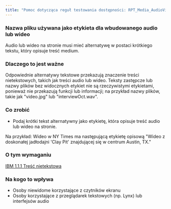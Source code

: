 ```yaml
---
title: "Pomoc dotycząca reguł testowania dostępności: RPT_Media_AudioVideoAltFilename"
---
```


<div className="toolHelp">
<Row>
<Column colLg={16} colMd={8} colSm={4} className="toolHead">

### Nazwa pliku używana jako etykieta dla wbudowanego audio lub wideo

<div id="locLevel"></div>

Audio lub wideo na stronie musi mieć alternatywę w postaci krótkiego tekstu, który opisuje treść medium.

</Column>
</Row>
<Row>
<Column colLg={11} colMd={5} colSm={4} className="toolMain">

### Dlaczego to jest ważne

Odpowiednie alternatywy tekstowe przekazują znaczenie treści nietekstowych, takich jak treści audio lub wideo. Teksty zastępcze lub nazwy plików bez widocznych etykiet nie są rzeczywistymi etykietami, ponieważ nie przekazują funkcji lub informacji; na przykład nazwy plików, takie jak "video.jpg" lub "interviewOct.wav".


<div id="locSnippet"></div>

### Co zrobić

* Podaj krótki tekst alternatywny jako etykietę, która opisuje treść audio lub wideo na stronie.

Na przykład: Wideo w NY Times ma następującą etykietę opisową "Wideo z doskonałej jadłodajni 'Clay Pit' znajdującej się w centrum Austin, TX."

</Column>
<Column colLg={5} colMd={3} colSm={4} className="toolLeft">

### O tym wymaganiu

[IBM 1.1.1 Treść nietekstowa](http://www.ibm.com/able/guidelines/ci162/non_text_content.html)

### Na kogo to wpływa

* Osoby niewidome korzystające z czytników ekranu
* Osoby korzystające z przeglądarek tekstowych (np. Lynx) lub interfejsów audio

</Column>
</Row>
</div>

